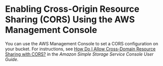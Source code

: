 # Enabling Cross\-Origin Resource Sharing \(CORS\) Using the AWS Management Console<a name="ManageCorsUsingConsole"></a>

You can use the AWS Management Console to set a CORS configuration on your bucket\. For instructions, see [How Do I Allow Cross\-Domain Resource Sharing with CORS?](https://docs.aws.amazon.com/AmazonS3/latest/user-guide/add-cors-configuration.html) in the *Amazon Simple Storage Service Console User Guide*\. 